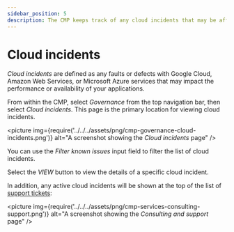 ```yaml
---
sidebar_position: 5
description: The CMP keeps track of any cloud incidents that may be affecting your applications
---
```


# Cloud incidents

_Cloud incidents_ are defined as any faults or defects with Google Cloud, Amazon Web Services, or Microsoft Azure services that may impact the performance or availability of your applications.

From within the CMP, select _Governance_ from the top navigation bar, then select _Cloud incidents_. This page is the primary location for viewing cloud incidents.

<picture
  img={require('../../../assets/png/cmp-governance-cloud-incidents.png')}
  alt="A screenshot showing the _Cloud incidents_ page"
/>

You can use the _Filter known issues_ input field to filter the list of cloud incidents.

Select the _VIEW_ button to view the details of a specific cloud incident.

In addition, any active cloud incidents will be shown at the top of the list of [support tickets](index.mdx):

<picture
  img={require('../../../assets/png/cmp-services-consulting-support.png')}
  alt="A screenshot showing the _Consulting and support_ page"
/>
